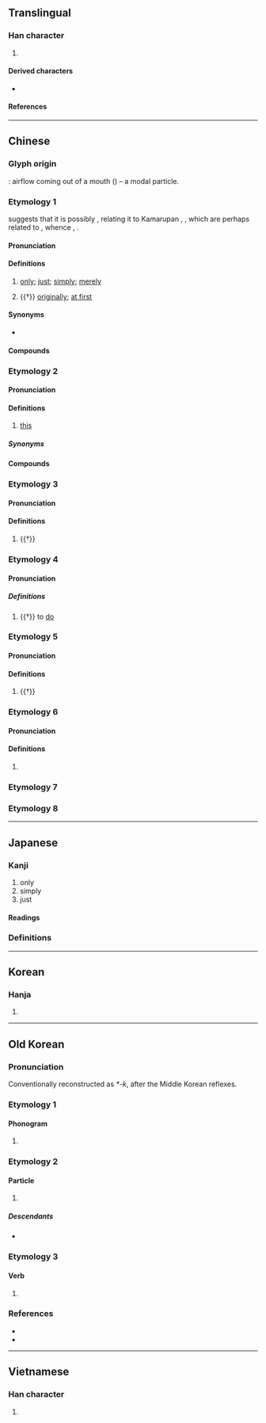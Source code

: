 {{also|兄|隻|衹|祇}}
{{character info}}
==Translingual==
{{stroke order|type=animate}}

===Han character===
{{Han char|rn=30|rad=口|as=02|sn=5|four=60800|canj=RC|ids=⿱口八}}

# {{mul-shuowen radical-def|49}}

====Derived characters====
* {{l|mul|[[伿]] [[呮]] [[咫]] [[嘦]] [[帜]] [[怾]] [[抧]] [[枳]] [[炽]] [[疻]] [[积]] [[职]] [[胑]] [[軹]]([[轵]]) [[鉙]]([[𰽨]]) [[齞]]([[𱌫]]) [[㡶]] [[㰨]] [[䅩]] [[䍉]] [[䛊]]([[识]]) [[䳅]]([[𱉙]]) [[𠙂]] [[𠤴]] [[𠷓]] [[𡛰]] [[𣖌]] [[𣭓]] [[𣲵]] [[𤝖]] [[𥿗]]([[织]]) [[𦐖]] [[𦭜]] [[𧊄]] [[𧙋]] [[𧧹]] [[𧲻]] [[𧵙]] [[𧻍]] [[𨈪]] [[𨒅]] [[𩢢]] [[𩨵]] [[𩬫]] [[𩿦]] [[𫖆]] [[𫪉]] [[𫪩]] [[𫪫]] [[𬋦]] [[𬲬]] [[𭣗]] [[𮁦]] [[𰇨]] [[𰍵]]}}

====References====
{{Han ref|kx=0172.050|dkj=03239|dj=0383.010|hdz=10570.030|uh=53EA}}

----

==Chinese==

===Glyph origin===
{{Han etym}}
{{liushu|p}}: airflow coming out of a mouth ({{zh-l|*口}}) – a modal particle.

===Etymology 1===
{{zh-forms|t2=衹|t3=祇|t4=祗|alt=秖}}
{{zh-ref|Schuessler (2007)}} suggests that it is possibly {{der|zh|sit}}, relating it to Kamarupan {{m|und||ke}}, {{m|und||kʰe|one}}, which are perhaps related to {{cog|sit-pro|*r-kjaŋ||single}}, whence {{cog|bo|རྐྱང||single}}, {{cog|my|ချင်း||single}}.

====Pronunciation====
{{zh-pron
|m=zhǐ
|m-s=zi3
|c=zi2
|c-t=zi2
|g=ziit6
|h=pfs=chṳ́/chṳt;gd=zed5
|j=zi2
|mb=cǐ
|md=cī
|mn=chí
|mn-t=zi2
|w=2tsr,4tseq
|x=zhr3
|mc=1
|oc=1
|ma=y
|cat=adv
}}

====Definitions====
{{zh-hanzi}}

# [[only]]; [[just]]; [[simply]]; [[merely]]
#: {{zh-x|我 只 去 過 一 次。|I've '''only''' been there once.}}
#: {{zh-x|湯 裡 只 放 了 一點兒{r} 胡椒粉。|There was '''just''' a hint of pepper in the soup.}}
# {{†}} [[originally]]; [[at first]]

====Synonyms====
* {{s|only}}
{{zh-syn-saurus|僅僅}}

====Compounds====
{{zh-der|fold=1|只知其一，不知其二|只爭旦夕|只許州官放火，不許百姓點燈|弱水三千，只取一瓢飲|只道|只可|只有|只須|好漢只怕病來磨|只顧|只知有己，不知有人|只消|只合|只當|只教|只有出的氣，沒有進的氣|只要功夫深，鐵杵磨成針|只甚|只在|不怕官，只怕管|只此一家，別無分店|不管講雞講鴨，我只講鵝|天下無難事，只怕有心人|世上無難事，只怕有心人|只管|只認錢不認人|只索|只欠東風|不怕縣官，只怕現管|只是|只能|不圖打點，只圖混水|不只|只怕|只待|只重衣衫不重人|不管生癬生瘡，我只生癩|只可意會，不可言傳|只好|僅只|只會|只見樹木，不見森林|只見|只要|只今|只得|萬事俱備，只欠東風|破蒸籠，只會撒氣|是非只為多開口|敢只是|逢人只說三分話|肐膊只折在袖子裡|英雄只怕病來磨|賊沒種，只怕哄|豈只|蚊子遭扇打，只為嘴傷人}}

===Etymology 2===
{{zh-forms|alt=茲-Min}}
{{rfe|zh|Related to {{zh-l|這}}, {{zh-l|茲}}?}}

====Pronunciation====
{{zh-pron
|m=zhǐ
|c=zi2
|md=cī
|mn=qz:chí
|mn-t=zi2
|mc=2
|ma=y
|mda=Cdo this ci.ogg
|cat=part
}}

====Definitions====
{{zh-hanzi}}

# {{lb|zh|literary|or|Min}} [[this]]

=====Synonyms=====
{{zh-dial|這}}

====Compounds====
{{zh-der|只久|只裡|只塊|只回|只邊|只角|只輪|只幫|只兩幫|只行|只滿|只盤|只仂囝|只隻}}

===Etymology 3===
{{zh-forms}}
{{rfe|zh}}

====Pronunciation====
{{zh-pron
|m=zhǐ
|c=zi2
|mc=2
|oc=2
|ma=y
|cat=part
}}

====Definitions====
{{zh-hanzi}}

# {{†}} {{n-g|A modal particle.}}

===Etymology 4===
{{zh-forms}}
{{rfe|zh}}

====Pronunciation====
{{zh-pron
|m=zhǐ
|c=zi2
|cat=v
}}

=====Definitions=====
{{zh-hanzi}}

# {{†}} to [[do]]

===Etymology 5===
{{zh-forms}}
{{rfe|zh|Related to {{zh-l|著/着|tr=zhe}}?}}

====Pronunciation====
{{zh-pron
|m=zhǐ,tl=y
|c=zi2
|cat=part
}}

====Definitions====
{{zh-hanzi}}

# {{†}} {{n-g|Progressive particle, akin to {{zh-l|著/着|tr=zhe}}.}} {{defdate|Yuan–Ming}}

===Etymology 6===
{{zh-forms}}
{{rfe|zh}}

====Pronunciation====
{{zh-pron
|m=Zhǐ
|c=zi2
|mc=2
|oc=2
|ma=zh-zhǐ.ogg
|cat=pn
}}

====Definitions====
{{zh-hanzi}}

# {{surname|zh}}

===Etymology 7===
{{zh-see|隻}}

===Etymology 8===
{{zh-see|咫|v}}

{{zh-cat|Beginning}}

----

==Japanese==

===Kanji===
{{ja-kanji|grade=|rs=口02}}

# only
# simply
# just

====Readings====
{{ja-readings
|goon=し
|kanon=し
|kun=ただ-
}}

===Definitions===
{{ja-kanjitab|ただ|yomi=k}}
{{ja-see|ただ}}

----

==Korean==

===Hanja===
{{ko-hanja|지}}

# {{rfdef|ko|sort=口02}}

----

==Old Korean==

===Pronunciation===
Conventionally reconstructed as ''*-k'', after the Middle Korean reflexes.

===Etymology 1===

====Phonogram====
{{head|oko|phonogram|tr=*-k}}

# {{non-gloss definition|A consonantal [[phonogram]] denoting coda consonant *-k.}}

===Etymology 2===

====Particle====
{{head|oko|particle|tr=*-k}}

# {{n-g|An [[emphatic]] particle attached to the connective form of verbs.}}

=====Descendants=====
* {{desc|okm|ㄱ|tr=-k}}

===Etymology 3===

====Verb====
{{head|oko|verb|tr=*ki-}}

# {{uncertain|oko|nohypothesis=y}} {{n-g|It usually appears after other verbs, taking the honorific suffix {{m|oko|賜|tr=*-si}}, and appears to be some kind of auxiliary. It has no known Middle Korean reflex. Nam Pung-hyeon speculates whether it might be connected to or be a variant of {{m|oko|在|tr=*KYE-}}.}}

===References===
* {{cite-journal|title={{lang|ko|시상의 조동사 '在/𠂇/겨-'의 발달'}}|trans-title=The development of the aspectual auxiliary ''kye-''|author={{lang|ko|남풍현}}|pages=5—34|journal=Gugeo gukmunhak|volume=138|year=2004}}
* {{cite-book|author={{lang|ko|황선엽}} (Hwang Seon-yeop) et al.|title={{lang|ko|석독구결사전/釋讀口訣辭典}}|trans-title=Dictionary of interpretive ''gugyeol''|publisher=Bakmunsa|year=2009|isbn=978-89-94024-04-2|pages=411—549}}

----

==Vietnamese==

===Han character===
{{vi-readings|reading=[[chỉ]], [[chích]]|rs=口02}}

# {{rfdef|vi|sort=口02}}